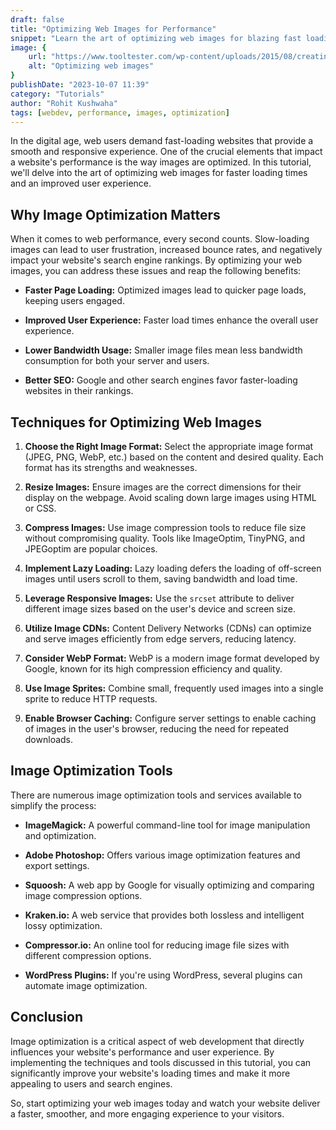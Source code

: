 ```yaml
---
draft: false
title: "Optimizing Web Images for Performance"
snippet: "Learn the art of optimizing web images for blazing fast loading times and improved user experience. Discover techniques, tools, and best practices to enhance your web's image performance."
image: {
    url: "https://www.tooltester.com/wp-content/uploads/2015/08/creating-website-visuals-for-beginners.jpg",
    alt: "Optimizing web images"
}
publishDate: "2023-10-07 11:39"
category: "Tutorials"
author: "Rohit Kushwaha"
tags: [webdev, performance, images, optimization]
---
```


In the digital age, web users demand fast-loading websites that provide a smooth and responsive experience. One of the crucial elements that impact a website's performance is the way images are optimized. In this tutorial, we'll delve into the art of optimizing web images for faster loading times and an improved user experience.

## Why Image Optimization Matters

When it comes to web performance, every second counts. Slow-loading images can lead to user frustration, increased bounce rates, and negatively impact your website's search engine rankings. By optimizing your web images, you can address these issues and reap the following benefits:

- **Faster Page Loading:** Optimized images lead to quicker page loads, keeping users engaged.

- **Improved User Experience:** Faster load times enhance the overall user experience.

- **Lower Bandwidth Usage:** Smaller image files mean less bandwidth consumption for both your server and users.

- **Better SEO:** Google and other search engines favor faster-loading websites in their rankings.

## Techniques for Optimizing Web Images

1. **Choose the Right Image Format:** Select the appropriate image format (JPEG, PNG, WebP, etc.) based on the content and desired quality. Each format has its strengths and weaknesses.

2. **Resize Images:** Ensure images are the correct dimensions for their display on the webpage. Avoid scaling down large images using HTML or CSS.

3. **Compress Images:** Use image compression tools to reduce file size without compromising quality. Tools like ImageOptim, TinyPNG, and JPEGoptim are popular choices.

4. **Implement Lazy Loading:** Lazy loading defers the loading of off-screen images until users scroll to them, saving bandwidth and load time.

5. **Leverage Responsive Images:** Use the `srcset` attribute to deliver different image sizes based on the user's device and screen size.

6. **Utilize Image CDNs:** Content Delivery Networks (CDNs) can optimize and serve images efficiently from edge servers, reducing latency.

7. **Consider WebP Format:** WebP is a modern image format developed by Google, known for its high compression efficiency and quality.

8. **Use Image Sprites:** Combine small, frequently used images into a single sprite to reduce HTTP requests.

9. **Enable Browser Caching:** Configure server settings to enable caching of images in the user's browser, reducing the need for repeated downloads.

## Image Optimization Tools

There are numerous image optimization tools and services available to simplify the process:

- **ImageMagick:** A powerful command-line tool for image manipulation and optimization.

- **Adobe Photoshop:** Offers various image optimization features and export settings.

- **Squoosh:** A web app by Google for visually optimizing and comparing image compression options.

- **Kraken.io:** A web service that provides both lossless and intelligent lossy optimization.

- **Compressor.io:** An online tool for reducing image file sizes with different compression options.

- **WordPress Plugins:** If you're using WordPress, several plugins can automate image optimization.

## Conclusion

Image optimization is a critical aspect of web development that directly influences your website's performance and user experience. By implementing the techniques and tools discussed in this tutorial, you can significantly improve your website's loading times and make it more appealing to users and search engines.

So, start optimizing your web images today and watch your website deliver a faster, smoother, and more engaging experience to your visitors.